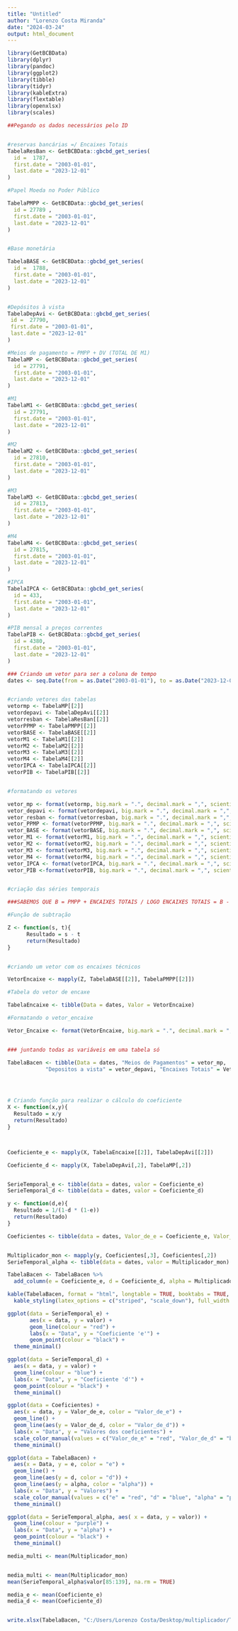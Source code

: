 ```yaml
---
title: "Untitled"
author: "Lorenzo Costa Miranda"
date: "2024-03-24"
output: html_document
---
```


```r
library(GetBCBData)
library(dplyr)
library(pandoc)
library(ggplot2)
library(tibble)
library(tidyr)
library(kableExtra)
library(flextable)
library(openxlsx)
library(scales)
```


```r
##Pegando os dados necessários pelo ID 


#reservas bancárias =/ Encaixes Totais
TabelaResBan <- GetBCBData::gbcbd_get_series(
  id =  1787,
  first.date = "2003-01-01",
  last.date = "2023-12-01"
)

#Papel Moeda no Poder Público

TabelaPMPP <- GetBCBData::gbcbd_get_series(
  id = 27789 ,
  first.date = "2003-01-01",
  last.date = "2023-12-01"
)


#Base monetária

TabelaBASE <- GetBCBData::gbcbd_get_series(
  id =  1788,
  first.date = "2003-01-01",
  last.date = "2023-12-01"
)


#Depósitos à vista
TabelaDepAvi <- GetBCBData::gbcbd_get_series(
 id =  27790,
 first.date = "2003-01-01",
 last.date = "2023-12-01"
)

#Meios de pagamento = PMPP + DV (TOTAL DE M1)
TabelaMP <- GetBCBData::gbcbd_get_series(
  id = 27791,
  first.date = "2003-01-01",
  last.date = "2023-12-01"
)

#M1
TabelaM1 <- GetBCBData::gbcbd_get_series(
  id = 27791,
  first.date = "2003-01-01",
  last.date = "2023-12-01"
)

#M2
TabelaM2 <- GetBCBData::gbcbd_get_series(
  id = 27810,
  first.date = "2003-01-01",
  last.date = "2023-12-01"
)

#M3
TabelaM3 <- GetBCBData::gbcbd_get_series(
  id = 27813,
  first.date = "2003-01-01",
  last.date = "2023-12-01"
)

#M4
TabelaM4 <- GetBCBData::gbcbd_get_series(
  id = 27815,
  first.date = "2003-01-01",
  last.date = "2023-12-01"
)

#IPCA
TabelaIPCA <- GetBCBData::gbcbd_get_series(
  id = 433,
  first.date = "2003-01-01",
  last.date = "2023-12-01"
)

#PIB mensal a preços correntes 
TabelaPIB <- GetBCBData::gbcbd_get_series(
  id = 4380,
  first.date = "2003-01-01",
  last.date = "2023-12-01"
)
```

```r

### Criando um vetor para ser a coluna de tempo
dates <- seq.Date(from = as.Date("2003-01-01"), to = as.Date("2023-12-01"), by = "month")


#criando vetores das tabelas
vetormp <- TabelaMP[[2]]
vetordepavi <- TabelaDepAvi[[2]]
vetorresban <- TabelaResBan[[2]]
vetorPPMP <- TabelaPMPP[[2]]
vetorBASE <- TabelaBASE[[2]]
vetorM1 <- TabelaM1[[2]]
vetorM2 <- TabelaM2[[2]]
vetorM3 <- TabelaM3[[2]]
vetorM4 <- TabelaM4[[2]]
vetorIPCA <- TabelaIPCA[[2]]
vetorPIB <- TabelaPIB[[2]]


#formatando os vetores

vetor_mp <- format(vetormp, big.mark = ".", decimal.mark = ",", scientific = FALSE)
vetor_depavi <- format(vetordepavi, big.mark = ".", decimal.mark = ",", scientific = FALSE)
vetor_resban <- format(vetorresban, big.mark = ".", decimal.mark = ",", scientific = FALSE)
vetor_PPMP <- format(vetorPPMP, big.mark = ".", decimal.mark = ",", scientific = FALSE)
vetor_BASE <- format(vetorBASE, big.mark = ".", decimal.mark = ",", scientific = FALSE)
vetor_M1 <- format(vetorM1, big.mark = ".", decimal.mark = ",", scientific = FALSE)
vetor_M2 <- format(vetorM2, big.mark = ".", decimal.mark = ",", scientific = FALSE)
vetor_M3 <- format(vetorM3, big.mark = ".", decimal.mark = ",", scientific = FALSE)
vetor_M4 <- format(vetorM4, big.mark = ".", decimal.mark = ",", scientific = FALSE)
vetor_IPCA <- format(vetorIPCA, big.mark = ".", decimal.mark = ",", scientific = FALSE)
vetor_PIB <-format(vetorPIB, big.mark = ".", decimal.mark = ",", scientific = FALSE)



```

```r
#criação das séries temporais

###SABEMOS QUE B = PMPP + ENCAIXES TOTAIS / LOGO ENCAIXES TOTAIS = B - PMPP

#Função de subtração

Z <- function(s, t){
      Resultado = s - t
      return(Resultado)
}


#criando um vetor com os encaixes técnicos

VetorEncaixe <- mapply(Z, TabelaBASE[[2]], TabelaPMPP[[2]])

#Tabela do vetor de encaxe

TabelaEncaixe <- tibble(Data = dates, Valor = VetorEncaixe)

#Formatando o vetor_encaixe

Vetor_Encaixe <- format(VetorEncaixe, big.mark = ".", decimal.mark = ",", scientific = FALSE)


### juntando todas as variáveis em uma tabela só

TabelaBacen <- tibble(Data = dates, "Meios de Pagamentos" = vetor_mp, 
            "Depositos a vista" = vetor_depavi, "Encaixes Totais" = Vetor_Encaixe)




# Criando função para realizar o cálculo do coeficiente
X <- function(x,y){
  Resultado = x/y
  return(Resultado)
}



Coeficiente_e <- mapply(X, TabelaEncaixe[[2]], TabelaDepAvi[[2]])

Coeficiente_d <- mapply(X, TabelaDepAvi[,2], TabelaMP[,2])


SerieTemporal_e <- tibble(data = dates, valor = Coeficiente_e)
SerieTemporal_d <- tibble(data = dates, valor = Coeficiente_d)

y <- function(d,e){
  Resultado = 1/(1-d * (1-e))
  return(Resultado)
}

Coeficientes <- tibble(data = dates, Valor_de_e = Coeficiente_e, Valor_de_d = Coeficiente_d)


Multiplicador_mon <- mapply(y, Coeficientes[,3], Coeficientes[,2])
SerieTemporal_alpha <- tibble(data = dates, valor = Multiplicador_mon)


```


```r

TabelaBacen <- TabelaBacen %>%
  add_column(e = Coeficiente_e, d = Coeficiente_d, alpha = Multiplicador_mon, .after = "Encaixes Totais", .name_repair = "unique")

kable(TabelaBacen, format = "html", longtable = TRUE, booktabs = TRUE, caption = "Valores das Variáveis no Tempo") %>%
  kable_styling(latex_options = c("striped", "scale_down"), full_width = FALSE, font_size = 10)


```

\newpage

```r

ggplot(data = SerieTemporal_e) +
       aes(x = data, y = valor) +
       geom_line(colour = "red") +
       labs(x = "Data", y = "Coeficiente 'e'") +
       geom_point(colour = "black") +
  theme_minimal()

```

```r

ggplot(data = SerieTemporal_d) +
  aes(x = data, y = valor) +
  geom_line(colour = "blue") +
  labs(x = "Data", y = "Coeficiente 'd'") +
  geom_point(colour = "black") +
  theme_minimal()

```

```r

ggplot(data = Coeficientes) +
  aes(x = data, y = Valor_de_e, color = "Valor_de_e") +
  geom_line() +
  geom_line(aes(y = Valor_de_d, color = "Valor_de_d")) +
  labs(x = "Data", y = "Valores dos coeficientes") +
  scale_color_manual(values = c("Valor_de_e" = "red", "Valor_de_d" = "blue")) +
  theme_minimal()

```

```r

ggplot(data = TabelaBacen) +
  aes(x = Data, y = e, color = "e") +
  geom_line() +
  geom_line(aes(y = d, color = "d")) +
  geom_line(aes(y = alpha, color = "alpha")) +
  labs(x = "Data", y = "Valores") +
  scale_color_manual(values = c("e" = "red", "d" = "blue", "alpha" = "purple")) +
  theme_minimal()

```
```r

ggplot(data = SerieTemporal_alpha, aes( x = data, y = valor)) +
  geom_line(colour = "purple") +
  labs(x = "Data", y = "alpha") +
  geom_point(colour = "black") +
  theme_minimal() 

```


```r

media_multi <- mean(Multiplicador_mon)



```


```r

media_multi <- mean(Multiplicador_mon)
mean(SerieTemporal_alpha$valor[85:139], na.rm = TRUE)

media_e <- mean(Coeficiente_e) 
media_d <- mean(Coeficiente_d)


write.xlsx(TabelaBacen, "C:/Users/Lorenzo Costa/Desktop/multiplicador/TabelaBacen em xslx/TabelaBacen.xlsx")
  
  
```